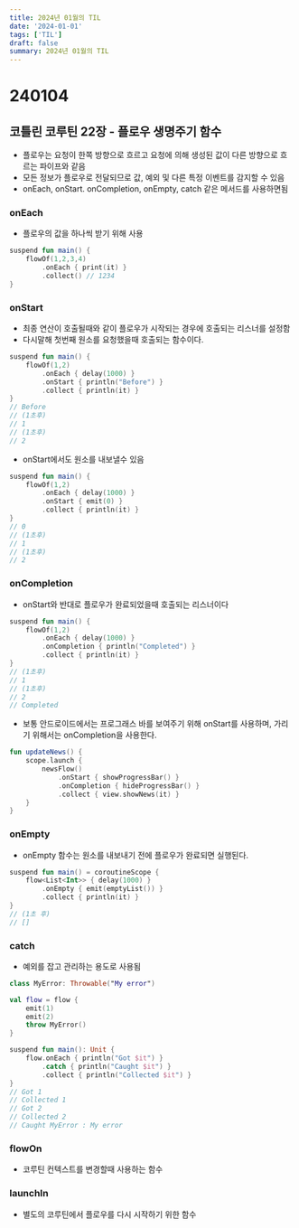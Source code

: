 ```yaml
---
title: 2024년 01월의 TIL
date: '2024-01-01'
tags: ['TIL']
draft: false
summary: 2024년 01월의 TIL
---
```


# 240104
## 코틀린 코루틴 22장 - 플로우 생명주기 함수

- 플로우는 요청이 한쪽 방향으로 흐르고 요청에 의해 생성된 값이 다른 방향으로 흐르는 파이프와 같음
- 모든 정보가 플로우로 전달되므로 값, 예외 및 다른 특정 이벤트를 감지할 수 있음
- onEach, onStart. onCompletion, onEmpty, catch 같은 메서드를 사용하면됨

### onEach
- 플로우의 값을 하나씩 받기 위해 사용

```kotlin
suspend fun main() {
    flowOf(1,2,3,4)
        .onEach { print(it) }
        .collect() // 1234
}
```

### onStart
- 최종 연산이 호출될때와 같이 플로우가 시작되는 경우에 호출되는 리스너를 설정함
- 다시말해 첫번째 원소를 요청했을때 호출되는 함수이다.

```kotlin
suspend fun main() {
    flowOf(1,2)
        .onEach { delay(1000) }
        .onStart { println("Before") }
        .collect { println(it) }
}
// Before
// (1초후)
// 1
// (1초후)
// 2
```

- onStart에서도 원소를 내보낼수 있음

```kotlin
suspend fun main() {
    flowOf(1,2)
        .onEach { delay(1000) }
        .onStart { emit(0) }
        .collect { println(it) }
}
// 0
// (1초후)
// 1
// (1초후)
// 2
```

### onCompletion
- onStart와 반대로 플로우가 완료되었을때 호출되는 리스너이다

```kotlin
suspend fun main() {
    flowOf(1,2)
        .onEach { delay(1000) }
        .onCompletion { println("Completed") }
        .collect { println(it) }
}
// (1초후)
// 1
// (1초후)
// 2
// Completed
```

- 보통 안드로이드에서는 프로그래스 바를 보여주기 위해 onStart를 사용하며, 가리기 위해서는 onCompletion을 사용한다.

```kotlin
fun updateNews() {
    scope.launch {
        newsFlow()
            .onStart { showProgressBar() }
            .onCompletion { hideProgressBar() }
            .collect { view.showNews(it) }
    }
}
```

### onEmpty
- onEmpty 함수는 원소를 내보내기 전에 플로우가 완료되면 실행된다.

```kotlin
suspend fun main() = coroutineScope {
    flow<List<Int>> { delay(1000) }
        .onEmpty { emit(emptyList()) }
        .collect { println(it) }
}
// (1초 후)
// []
```

### catch
- 예외를 잡고 관리하는 용도로 사용됨

```kotlin 
class MyError: Throwable("My error")

val flow = flow {
    emit(1)
    emit(2)
    throw MyError()
}

suspend fun main(): Unit {
    flow.onEach { println("Got $it") }
        .catch { println("Caught $it") }
        .collect { println("Collected $it") }
}
// Got 1
// Collected 1
// Got 2
// Collected 2
// Caught MyError : My error
```

### flowOn
- 코루틴 컨텍스트를 변경할때 사용하는 함수

### launchIn
- 별도의 코루틴에서 플로우를 다시 시작하기 위한 함수